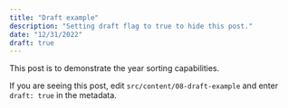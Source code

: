 ```yaml
---
title: "Draft example"
description: "Setting draft flag to true to hide this post."
date: "12/31/2022"
draft: true
---
```


This post is to demonstrate the year sorting capabilities.

If you are seeing this post, edit `src/content/08-draft-example` and enter `draft: true` in the metadata.
